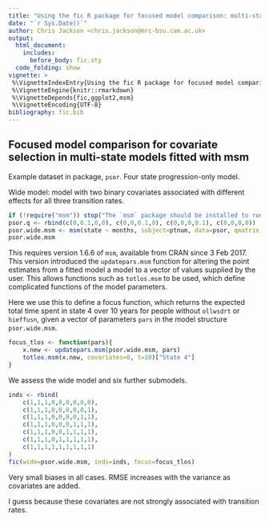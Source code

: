 ```yaml
---
title: "Using the fic R package for focused model comparison: multi-state models"
date: "`r Sys.Date()`"
author: Chris Jackson <chris.jackson@mrc-bsu.cam.ac.uk>
output: 
  html_document: 
    includes:
      before_body: fic.sty  
  code_folding: show
vignette: >
 %\VignetteIndexEntry{Using the fic R package for focused model comparison: multi-state models}
 %\VignetteEngine{knitr::rmarkdown}
 %\VignetteDepends{fic,ggplot2,msm}
 %\VignetteEncoding{UTF-8}
bibliography: fic.bib
---
```


## Focused model comparison for covariate selection in multi-state models fitted with msm 

Example dataset in package, `psor`.  Four state progression-only model.

Wide model: model with two binary covariates associated with different effects for all three transition rates.

```r
if (!require("msm")) stop("The `msm` package should be installed to run code in this vignette") 
psor.q <- rbind(c(0,0.1,0,0), c(0,0,0.1,0), c(0,0,0,0.1), c(0,0,0,0))
psor.wide.msm <- msm(state ~ months, subject=ptnum, data=psor, qmatrix = psor.q,  covariates = ~ollwsdrt+hieffusn, control=list(fnscale=1))
psor.wide.msm
```

This requires version 1.6.6 of `msm`, available from CRAN since 3 Feb 2017.  This version introduced the `updatepars.msm` function for altering the point estimates from a fitted model a model to a vector of values supplied by the user.  This allows functions such as `totlos.msm` to be used, which define complicated functions of the model parameters.

Here we use this to define a focus function, which returns the expected total time spent in state 4 over 10 years for people without `ollwsdrt` or `hieffusn`, given a vector of parameters `pars` in the model structure `psor.wide.msm`. 

```r
focus_tlos <- function(pars){
    x.new <- updatepars.msm(psor.wide.msm, pars)
    totlos.msm(x.new, covariates=0, t=10)["State 4"]
}
```

We assess the wide model and six further submodels.

```r
inds <- rbind(
    c(1,1,1,0,0,0,0,0,0),
    c(1,1,1,0,0,0,0,0,1),
    c(1,1,1,0,0,0,0,1,1),
    c(1,1,1,0,0,0,1,1,1),
    c(1,1,1,0,0,1,1,1,1),
    c(1,1,1,0,1,1,1,1,1),
    c(1,1,1,1,1,1,1,1,1)
)
fic(wide=psor.wide.msm, inds=inds, focus=focus_tlos)
```

Very small biases in all cases.  RMSE increases with the variance as covariates are added.

I guess because these covariates are not strongly associated with transition rates. 
